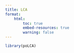 ```yaml
---
title: LCA
format: 
    html:
        toc: true
        embed-resources: true
        warning: false
---
```


```r
library(poLCA)

```